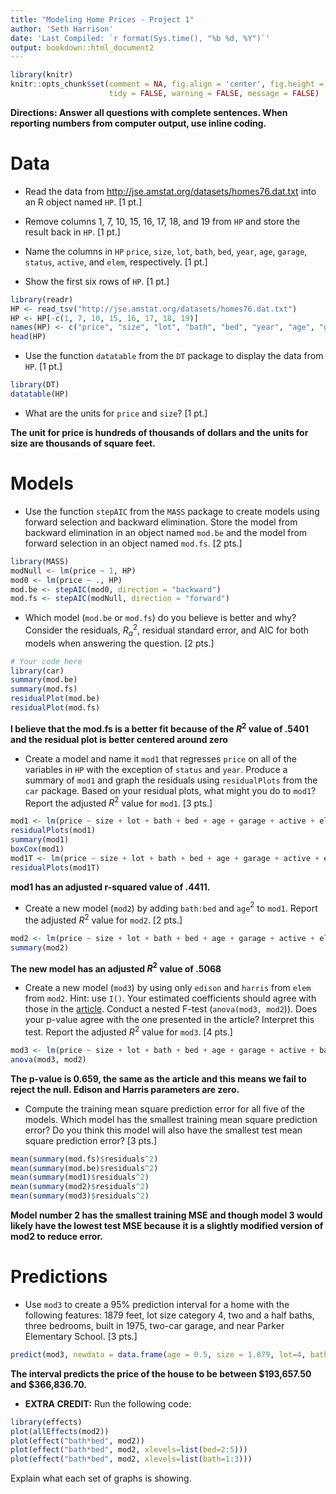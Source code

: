 ```yaml
---
title: "Modeling Home Prices - Project 1"
author: 'Seth Harrison'
date: 'Last Compiled: `r format(Sys.time(), "%b %d, %Y")`'
output: bookdown::html_document2
---
```


```r
library(knitr)
knitr::opts_chunk$set(comment = NA, fig.align = 'center', fig.height = 5, fig.width = 5, prompt = FALSE, 
                      tidy = FALSE, warning = FALSE, message = FALSE)
```

**Directions:  Answer all questions with complete sentences.  When reporting numbers from computer output, use inline coding.**

# Data

* Read the data from [http://jse.amstat.org/datasets/homes76.dat.txt](http://jse.amstat.org/datasets/homes76.dat.txt) into an R object named `HP`.  [1 pt.]

* Remove columns 1, 7, 10, 15, 16, 17, 18, and 19 from `HP` and store the result back in `HP`. [1 pt.]

* Name the columns in `HP` `price`, `size`, `lot`, `bath`, `bed`, `year`, `age`, `garage`, `status`, `active`, and `elem`, respectively. [1 pt.]

* Show the first six rows of `HP`. [1 pt.]

```r
library(readr)
HP <- read_tsv("http://jse.amstat.org/datasets/homes76.dat.txt")
HP <- HP[-c(1, 7, 10, 15, 16, 17, 18, 19)]
names(HP) <- c("price", "size", "lot", "bath", "bed", "year", "age", "garage", "status", "active", "elem")
head(HP)
```

* Use the function `datatable` from the `DT` package to display the data from `HP`.  [1 pt.]

```r
library(DT)
datatable(HP)
```

* What are the units for `price` and `size`? [1 pt.]

**The unit for price is hundreds of thousands of dollars and the units for size are thousands of square feet.**

# Models

* Use the function `stepAIC` from the `MASS` package to create models using forward selection and backward elimination.  Store the model from backward elimination in an object named `mod.be` and the model from forward selection in an object named `mod.fs`. [2 pts.]


```r
library(MASS)
modNull <- lm(price ~ 1, HP)
mod0 <- lm(price ~ ., HP)
mod.be <- stepAIC(mod0, direction = "backward")
mod.fs <- stepAIC(modNull, direction = "forward")
```

* Which model (`mod.be` or `mod.fs`) do you believe is better and why?  Consider the residuals, $R^2_a$, residual standard error, and AIC for both models when answering the question. [2 pts.]

```r
# Your code here
library(car)
summary(mod.be)
summary(mod.fs)
residualPlot(mod.be)
residualPlot(mod.fs)
```


**I believe that the mod.fs is a better fit because of the $R^2$ value of .5401 and the residual plot is better centered around zero**

* Create a model and name it `mod1` that regresses `price` on all of the variables in `HP` with the exception of `status` and `year`.  Produce a summary of `mod1` and graph the residuals using `residualPlots` from the `car` package.  Based on your residual plots, what might you do to `mod1`?  Report the adjusted $R^2$ value for `mod1`. [3 pts.]

```r
mod1 <- lm(price ~ size + lot + bath + bed + age + garage + active + elem, HP)
residualPlots(mod1)
summary(mod1)
boxCox(mod1)
mod1T <- lm(price ~ size + lot + bath + bed + age + garage + active + elem, HP)
residualPlots(mod1T)
```

**mod1 has an adjusted r-squared value of .4411.**

* Create a new model (`mod2`) by adding `bath:bed` and `age`$^2$ to `mod1`. Report the adjusted $R^2$ value for `mod2`. [2 pts.]

```r
mod2 <- lm(price ~ size + lot + bath + bed + age + garage + active + elem + bath:bed + I(age^2), HP)
summary(mod2)
```

**The new model has an adjusted $R^2$ value of .5068**

* Create a new model (`mod3`) by using only `edison` and `harris` from `elem` from `mod2`.  Hint: use `I()`.  Your estimated coefficients should agree with those in the [article](https://www.tandfonline.com/doi/full/10.1080/10691898.2008.11889569). Conduct a nested F-test (`anova(mod3, mod2`)).  Does your p-value agree with the one presented in the article?  Interpret this test. Report the adjusted $R^2$ value for `mod3`. [4 pts.]


```r
mod3 <- lm(price ~ size + lot + bath + bed + age + garage + active + bath:bed + I(age^2) + I(elem == "edison") + I(elem == "harris"), HP)
anova(mod3, mod2)
```

**The p-value is 0.659, the same as the article and this means we fail to reject the null. Edison and Harris parameters are zero.**


* Compute the training mean square prediction error for all five of the models.  Which model has the smallest training mean square prediction error?  Do you think this model will also have the smallest test mean square prediction error? [3 pts.]

```r
mean(summary(mod.fs)$residuals^2)
mean(summary(mod.be)$residuals^2)
mean(summary(mod1)$residuals^2)
mean(summary(mod2)$residuals^2)
mean(summary(mod3)$residuals^2)
```

**Model number 2 has the smallest training MSE and though model 3 would likely have the lowest test MSE because it is a slightly modified version of mod2 to reduce error.**

# Predictions

* Use `mod3` to create a 95% prediction interval for a home with the following features: 1879 feet, lot size category 4, two and a half baths, three bedrooms, built in 1975, two-car garage, and near Parker Elementary School. [3 pts.]

```r
predict(mod3, newdata = data.frame(age = 0.5, size = 1.879, lot=4, bath= 2.1, bed = 3, year = 1975, garage = 2, elem = "parker", active = 1), interval = "prediction", level = .95)
```

**The interval predicts the price of the house to be between $193,657.50 and $366,836.70.**


* **EXTRA CREDIT:**  Run the following code:

```r
library(effects)
plot(allEffects(mod2))
plot(effect("bath*bed", mod2))
plot(effect("bath*bed", mod2, xlevels=list(bed=2:5)))
plot(effect("bath*bed", mod2, xlevels=list(bath=1:3)))
```

Explain what each set of graphs is showing.
